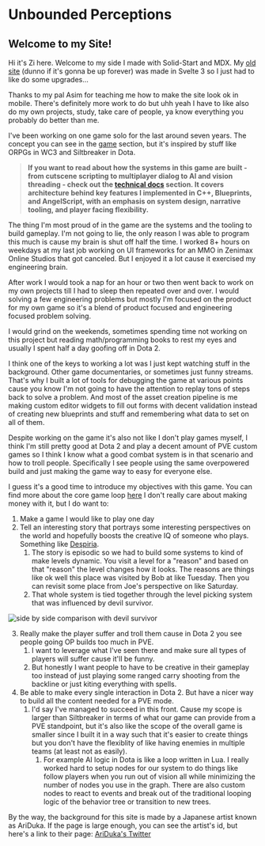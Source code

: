 
<main class="m-2">

<div class="m-2 mdx-content">

# Unbounded Perceptions 
        
## Welcome to my Site!

<Main />

Hi it's Zi here. Welcome to my side I made with Solid-Start and MDX. My [old site](agitated-lalande-f97eb6.netlify.app/) (dunno if it's gonna be up forever) was made in Svelte 3 so I just had to like do some upgrades...

Thanks to my pal Asim for teaching me how to make the site look ok in mobile. There's definitely more work to do but uhh yeah I have to like also do my own projects, study, take care of people, ya know everything you probably do better than me.

I've been working on one game solo for the last around seven years. The concept you can see in the [game](/game) section, but it's inspired by stuff like ORPGs in WC3 and Siltbreaker in Dota.

>**If you want to read about how the systems in this game are built - from cutscene scripting to multiplayer dialog to AI and vision threading - check out the <A href="/technical docs">technical docs</A>  section. It covers architecture behind key features I implemented in C++, Blueprints, and AngelScript, with an emphasis on system design, narrative tooling, and player facing flexibility.**

The thing I'm most proud of in the game are the systems and the tooling to build gameplay. I'm not going to lie, the only reason I was able to program this much is cause
my brain is shut off half the time. I worked 8+ hours on weekdays at my last job working on UI frameworks for an MMO in Zenimax Online Studios that got canceled. But I enjoyed it a lot cause it exercised my engineering brain.

After work I would took a nap for an hour or two then went back to work on my own projects till I had to sleep then repeated over and over. I would solving a few engineering problems but mostly I'm focused on the product for my own game so it's a blend of product focused and engineering focused problem solving. 

I would grind on the weekends, sometimes spending time not working on this project but reading math/programming books to rest my eyes and usually I spent half a day goofing off in Dota 2. 

I think one of the keys to working a lot was I just kept watching stuff in the background. Other game documentaries, or sometimes just funny streams. That's why I built a lot of tools for debugging the game at various points cause you know I'm not going to have the attention to replay tons of steps back to solve a problem. And most of the asset creation pipeline is me making custom editor widgets to fill out forms with decent validation instead of creating new blueprints and stuff and remembering what data to set on all of them.

Despite working on the game it's also not like I don't play games myself, I think I'm still pretty good at Dota 2 and play a decent amount of PVE custom games so I think I know what a good combat system is in that scenario and how to troll people. Specifically I see people using the same overpowered build and just making the game way to easy for everyone else. 

I guess it's a good time to introduce my objectives with this game. You can find more about the core game loop [here](/game) I don't really care about making money with it, but I do want to:

1. Make a game I would like to play one day
2. Tell an interesting story that portrays some interesting perspectives on the world and hopefully boosts the creative IQ of someone who plays. Something like [Despiria](https://youtu.be/de-8Vz5Ng0A?si=nC69ojDE1z9fNgi-).
    1. The story is episodic so we had to build some systems to kind of make levels dynamic. You visit a level for a "reason" and based on that "reason" the level changes how it looks. The reasons are things like ok well this place was visited by Bob at like Tuesday. Then you can revisit some place from Joe's perspective on like Saturday.
    2. That whole system is tied together through the level picking system that was influenced by devil survivor.

<img src="images/sidebyside.png" alt="side by side comparison with devil survivor"/>

3. Really make the player suffer and troll them cause in Dota 2 you see people going OP builds too much in PVE. 
    1. I want to leverage what I've seen there and make sure all types of players will suffer cause it'll be funny.
    2. But honestly I want people to have to be creative in their gameplay too instead of just playing some ranged carry shooting from the backline or just kiting everything with spells.
4. Be able to make every single interaction in Dota 2. But have a nicer way to build all the content needed for a PVE mode.
    1. I'd say I've managed to succeed in this front. Cause my scope is larger than Siltbreaker in terms of what our game can provide from a PVE standpoint, but it's also like the scope of the overall game is smaller since I built it in a way such that it's easier to create things but you don't have the flexiblity of like having enemies in multiple teams (at least not as easily).
        1. For example AI logic in Dota is like a loop written in Lua. I really worked hard to setup nodes for our system to do things like follow players when you run out of vision all while minimizing the number of nodes you use in the graph. There are also custom nodes to react to events and break out of the traditional looping logic of the behavior tree or transition to new trees.

By the way, the background for this
site is made by a Japanese artist known as AriDuka. If the page is large
enough, you can see the artist's id, but here's a link to their page:
[AriDuka's Twitter](https://twitter.com/13033303?lang=en)

</div>

</main> 